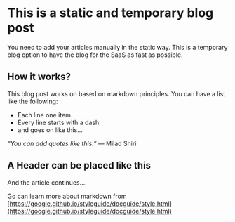 # This is a static and temporary blog post

You need to add your articles manually in the static way. This is a temporary blog option to have the blog for the SaaS as fast as possible.

## How it works?

This blog post works on based on markdown principles. You can have a list like the following:

- Each line one item
- Every line starts with a dash
- and goes on like this...

_“You can add quotes like this.”_ — Milad Shiri

## A Header can be placed like this

And the article continues....

Go can learn more about markdown from [https://google.github.io/styleguide/docguide/style.html](https://google.github.io/styleguide/docguide/style.html)